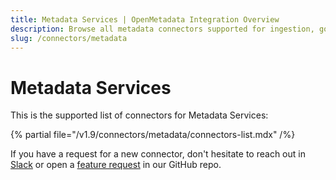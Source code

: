 ```yaml
---
title: Metadata Services | OpenMetadata Integration Overview
description: Browse all metadata connectors supported for ingestion, governance, and classification workflows.
slug: /connectors/metadata
---
```


# Metadata Services

This is the supported list of connectors for Metadata Services:

{% partial file="/v1.9/connectors/metadata/connectors-list.mdx" /%}

If you have a request for a new connector, don't hesitate to reach out in [Slack](https://slack.open-metadata.org/) or
open a [feature request](https://github.com/open-metadata/OpenMetadata/issues/new/choose) in our GitHub repo.
